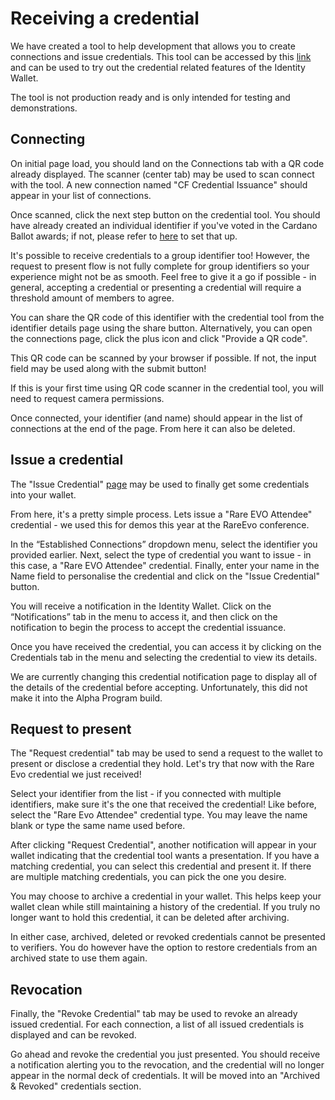 
# Receiving a credential

We have created a tool to help development that allows you to create connections and issue credentials.
This tool can be accessed by this [link](https://cred-issuance-ui.idw.cardanofoundation.org/) and can be used to try out the credential related features of the Identity Wallet.

<Callout type="warning">
  The tool is not production ready and is only intended for testing and
  demonstrations.
</Callout>

## Connecting

On initial page load, you should land on the Connections tab with a QR code already displayed.
The scanner (center tab) may be used to scan connect with the tool.
A new connection named "CF Credential Issuance" should appear in your list of connections.

Once scanned, click the next step button on the credential tool.
You should have already created an individual identifier if you've voted in the Cardano Ballot awards; if not, please refer to [here](/ballot/create-identifier) to set that up.

<Callout type="info">
  It's possible to receive credentials to a group identifier too! However, the
  request to present flow is not fully complete for group identifiers so your
  experience might not be as smooth. Feel free to give it a go if possible - in
  general, accepting a credential or presenting a credential will require a
  threshold amount of members to agree.
</Callout>

You can share the QR code of this identifier with the credential tool from the identifier details page using the share button.
Alternatively, you can open the connections page, click the plus icon and click "Provide a QR code".

This QR code can be scanned by your browser if possible.
If not, the input field may be used along with the submit button!

<Callout type="info">
  If this is your first time using QR code scanner in the credential tool, you
  will need to request camera permissions.
</Callout>

Once connected, your identifier (and name) should appear in the list of connections at the end of the page.
From here it can also be deleted.

## Issue a credential

The "Issue Credential" [page](https://cred-issuance-ui.idw.cardanofoundation.org/issue-credential) may be used to finally get some credentials into your wallet.

From here, it's a pretty simple process. Lets issue a "Rare EVO Attendee" credential - we used this for demos this year at the RareEvo conference.

In the “Established Connections” dropdown menu, select the identifier you provided earlier.
Next, select the type of credential you want to issue - in this case, a "Rare EVO Attendee" credential.
Finally, enter your name in the Name field to personalise the credential and click on the "Issue Credential" button.

You will receive a notification in the Identity Wallet.
Click on the “Notifications” tab in the menu to access it, and then click on the notification to begin the process to accept the credential issuance.

Once you have received the credential, you can access it by clicking on the Credentials tab in the menu and selecting the credential to view its details.

<Callout type="info">
  We are currently changing this credential notification page to display all of
  the details of the credential before accepting. Unfortunately, this did not
  make it into the Alpha Program build.
</Callout>

## Request to present

The "Request credential" tab may be used to send a request to the wallet to present or disclose a credential they hold.
Let's try that now with the Rare Evo credential we just received!

Select your identifier from the list - if you connected with multiple identifiers, make sure it's the one that received the credential!
Like before, select the "Rare Evo Attendee" credential type. You may leave the name blank or type the same name used before.

After clicking "Request Credential", another notification will appear in your wallet indicating that the credential tool wants a presentation.
If you have a matching credential, you can select this credential and present it.
If there are multiple matching credentials, you can pick the one you desire.

<Callout type="info">
  You may choose to archive a credential in your wallet.
  This helps keep your wallet clean while still maintaining a history of the credential.
  If you truly no longer want to hold this credential, it can be deleted after archiving.

In either case, archived, deleted or revoked credentials cannot be presented to verifiers.
You do however have the option to restore credentials from an archived state to use them again.

</Callout>

## Revocation

Finally, the "Revoke Credential" tab may be used to revoke an already issued credential.
For each connection, a list of all issued credentials is displayed and can be revoked.

Go ahead and revoke the credential you just presented.
You should receive a notification alerting you to the revocation, and the credential will no longer appear in the normal deck of credentials.
It will be moved into an "Archived & Revoked" credentials section.
